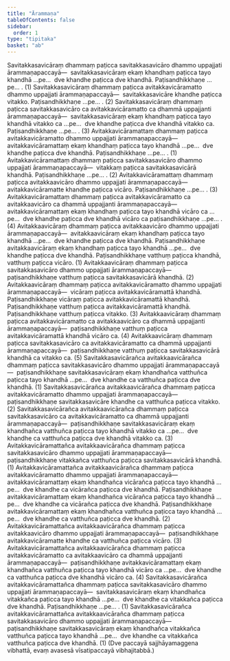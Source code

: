 ```yaml
---
title: "Ārammaṇa"
tableOfContents: false
sidebar:
  order: 1
type: "tipitaka"
basket: "ab"
---
```



<DynamicBreadcrumb />

<Division number="8">

<Paragraph number="39">
Savitakkasavicāraṃ dhammaṃ paṭicca savitakkasavicāro dhammo uppajjati ārammaṇapaccayā—  savitakkasavicāraṃ ekaṃ khandhaṃ paṭicca tayo khandhā …pe…  dve khandhe paṭicca dve khandhā. Paṭisandhikkhaṇe …pe… . (1)
</Paragraph>

<Paragraph number="40">
Savitakkasavicāraṃ dhammaṃ paṭicca avitakkavicāramatto dhammo uppajjati ārammaṇapaccayā—  savitakkasavicāre khandhe paṭicca vitakko. Paṭisandhikkhaṇe …pe… . (2)
</Paragraph>

<Paragraph number="41">
Savitakkasavicāraṃ dhammaṃ paṭicca savitakkasavicāro ca avitakkavicāramatto ca dhammā uppajjanti ārammaṇapaccayā—  savitakkasavicāraṃ ekaṃ khandhaṃ paṭicca tayo khandhā vitakko ca …pe…  dve khandhe paṭicca dve khandhā vitakko ca. Paṭisandhikkhaṇe …pe… . (3)
</Paragraph>

</Division>
<Division number="9">

<Paragraph number="42">
Avitakkavicāramattaṃ dhammaṃ paṭicca avitakkavicāramatto dhammo uppajjati ārammaṇapaccayā—  avitakkavicāramattaṃ ekaṃ khandhaṃ paṭicca tayo khandhā …pe…  dve khandhe paṭicca dve khandhā. Paṭisandhikkhaṇe …pe… . (1)
</Paragraph>

<Paragraph number="43">
Avitakkavicāramattaṃ dhammaṃ paṭicca savitakkasavicāro dhammo uppajjati ārammaṇapaccayā—  vitakkaṃ paṭicca savitakkasavicārā khandhā. Paṭisandhikkhaṇe …pe… . (2)
</Paragraph>

<Paragraph number="44">
Avitakkavicāramattaṃ dhammaṃ paṭicca avitakkaavicāro dhammo uppajjati ārammaṇapaccayā—  avitakkavicāramatte khandhe paṭicca vicāro. Paṭisandhikkhaṇe …pe… . (3)
</Paragraph>

<Paragraph number="45">
Avitakkavicāramattaṃ dhammaṃ paṭicca avitakkavicāramatto ca avitakkaavicāro ca dhammā uppajjanti ārammaṇapaccayā—  avitakkavicāramattaṃ ekaṃ khandhaṃ paṭicca tayo khandhā vicāro ca …pe…  dve khandhe paṭicca dve khandhā vicāro ca paṭisandhikkhaṇe …pe… . (4)
</Paragraph>

</Division>
<Division number="10">

<Paragraph number="46">
Avitakkaavicāraṃ dhammaṃ paṭicca avitakkaavicāro dhammo uppajjati ārammaṇapaccayā—  avitakkaavicāraṃ ekaṃ khandhaṃ paṭicca tayo khandhā …pe…  dve khandhe paṭicca dve khandhā. Paṭisandhikkhaṇe avitakkaavicāraṃ ekaṃ khandhaṃ paṭicca tayo khandhā …pe…  dve khandhe paṭicca dve khandhā. Paṭisandhikkhaṇe vatthuṃ paṭicca khandhā, vatthuṃ paṭicca vicāro. (1)
</Paragraph>

<Paragraph number="47">
Avitakkaavicāraṃ dhammaṃ paṭicca savitakkasavicāro dhammo uppajjati ārammaṇapaccayā—  paṭisandhikkhaṇe vatthuṃ paṭicca savitakkasavicārā khandhā. (2)
</Paragraph>

<Paragraph number="48">
Avitakkaavicāraṃ dhammaṃ paṭicca avitakkavicāramatto dhammo uppajjati ārammaṇapaccayā—  vicāraṃ paṭicca avitakkavicāramattā khandhā. Paṭisandhikkhaṇe vicāraṃ paṭicca avitakkavicāramattā khandhā. Paṭisandhikkhaṇe vatthuṃ paṭicca avitakkavicāramattā khandhā. Paṭisandhikkhaṇe vatthuṃ paṭicca vitakko. (3)
</Paragraph>

<Paragraph number="49">
Avitakkaavicāraṃ dhammaṃ paṭicca avitakkavicāramatto ca avitakkaavicāro ca dhammā uppajjanti ārammaṇapaccayā—  paṭisandhikkhaṇe vatthuṃ paṭicca avitakkavicāramattā khandhā vicāro ca. (4)
</Paragraph>

<Paragraph number="50">
Avitakkaavicāraṃ dhammaṃ paṭicca savitakkasavicāro ca avitakkavicāramatto ca dhammā uppajjanti ārammaṇapaccayā—  paṭisandhikkhaṇe vatthuṃ paṭicca savitakkasavicārā khandhā ca vitakko ca. (5)
</Paragraph>

</Division>
<Division number="11">

<Paragraph number="51">
Savitakkasavicārañca avitakkaavicārañca dhammaṃ paṭicca savitakkasavicāro dhammo uppajjati ārammaṇapaccayā—  paṭisandhikkhaṇe savitakkasavicāraṃ ekaṃ khandhañca vatthuñca paṭicca tayo khandhā …pe…  dve khandhe ca vatthuñca paṭicca dve khandhā. (1)
</Paragraph>

<Paragraph number="52">
Savitakkasavicārañca avitakkaavicārañca dhammaṃ paṭicca avitakkavicāramatto dhammo uppajjati ārammaṇapaccayā—  paṭisandhikkhaṇe savitakkasavicāre khandhe ca vatthuñca paṭicca vitakko. (2)
</Paragraph>

<Paragraph number="53">
Savitakkasavicārañca avitakkaavicārañca dhammaṃ paṭicca savitakkasavicāro ca avitakkavicāramatto ca dhammā uppajjanti ārammaṇapaccayā—  paṭisandhikkhaṇe savitakkasavicāraṃ ekaṃ khandhañca vatthuñca paṭicca tayo khandhā vitakko ca …pe…  dve khandhe ca vatthuñca paṭicca dve khandhā vitakko ca. (3)
</Paragraph>

</Division>
<Division number="12">

<Paragraph number="54">
Avitakkavicāramattañca avitakkaavicārañca dhammaṃ paṭicca savitakkasavicāro dhammo uppajjati ārammaṇapaccayā—  paṭisandhikkhaṇe vitakkañca vatthuñca paṭicca savitakkasavicārā khandhā. (1)
</Paragraph>

<Paragraph number="55">
Avitakkavicāramattañca avitakkaavicārañca dhammaṃ paṭicca avitakkavicāramatto dhammo uppajjati ārammaṇapaccayā—  avitakkavicāramattaṃ ekaṃ khandhañca vicārañca paṭicca tayo khandhā …pe…  dve khandhe ca vicārañca paṭicca dve khandhā. Paṭisandhikkhaṇe avitakkavicāramattaṃ ekaṃ khandhañca vicārañca paṭicca tayo khandhā …pe…  dve khandhe ca vicārañca paṭicca dve khandhā. Paṭisandhikkhaṇe avitakkavicāramattaṃ ekaṃ khandhañca vatthuñca paṭicca tayo khandhā …pe…  dve khandhe ca vatthuñca paṭicca dve khandhā. (2)
</Paragraph>

<Paragraph number="56">
Avitakkavicāramattañca avitakkaavicārañca dhammaṃ paṭicca avitakkaavicāro dhammo uppajjati ārammaṇapaccayā—  paṭisandhikkhaṇe avitakkavicāramatte khandhe ca vatthuñca paṭicca vicāro. (3)
</Paragraph>

<Paragraph number="57">
Avitakkavicāramattañca avitakkaavicārañca dhammaṃ paṭicca avitakkavicāramatto ca avitakkaavicāro ca dhammā uppajjanti ārammaṇapaccayā—  paṭisandhikkhaṇe avitakkavicāramattaṃ ekaṃ khandhañca vatthuñca paṭicca tayo khandhā vicāro ca …pe…  dve khandhe ca vatthuñca paṭicca dve khandhā vicāro ca. (4)
</Paragraph>

</Division>
<Division number="13">

<Paragraph number="58">
Savitakkasavicārañca avitakkavicāramattañca dhammaṃ paṭicca savitakkasavicāro dhammo uppajjati ārammaṇapaccayā—  savitakkasavicāraṃ ekaṃ khandhañca vitakkañca paṭicca tayo khandhā …pe…  dve khandhe ca vitakkañca paṭicca dve khandhā. Paṭisandhikkhaṇe …pe… . (1)
</Paragraph>

<Paragraph number="59">
Savitakkasavicārañca avitakkavicāramattañca avitakkaavicārañca dhammaṃ paṭicca savitakkasavicāro dhammo uppajjati ārammaṇapaccayā—  paṭisandhikkhaṇe savitakkasavicāraṃ ekaṃ khandhañca vitakkañca vatthuñca paṭicca tayo khandhā …pe…  dve khandhe ca vitakkañca vatthuñca paṭicca dve khandhā. (1)
</Paragraph>

<Paragraph number="60">
(Dve paccayā sajjhāyamaggena vibhattā, evaṃ avasesā vīsatipaccayā vibhajitabbā.)
</Paragraph>
</Division>